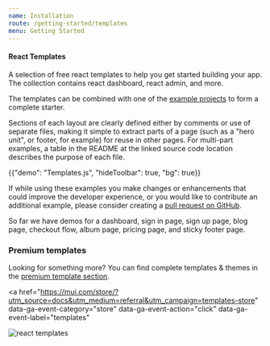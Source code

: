 ```yaml
---
name: Installation
route: /getting-started/templates
menu: Getting Started
---
```


#### React Templates

<p class="description">
  A selection of free react templates to help you get started building your app.
  The collection contains react dashboard, react admin, and more.
</p>

<!-- #default-branch-switch -->

The templates can be combined with one of the [example projects](https://github.com/mui/material-ui/tree/master/examples) to form a complete starter.

Sections of each layout are clearly defined either by comments or use of separate files,
making it simple to extract parts of a page (such as a "hero unit", or footer, for example)
for reuse in other pages.
For multi-part examples, a table in the README at the linked source code location describes
the purpose of each file.

{{"demo": "Templates.js", "hideToolbar": true, "bg": true}}

If while using these examples you make changes or enhancements that could improve the
developer experience, or you would like to contribute an additional example,
please consider creating a [pull request on GitHub](https://github.com/mui/material-ui/pulls).

So far we have demos for a dashboard, sign in page, sign up page, blog page, checkout flow, album page, pricing page, and sticky footer page.

### Premium templates

Looking for something more? You can find complete templates & themes in the <a href="https://mui.com/store/?utm_source=docs&utm_medium=referral&utm_campaign=templates-store" data-ga-event-category="store" data-ga-event-action="click" data-ga-event-label="templates">premium template section</a>.

<a
  href="https://mui.com/store/?utm_source=docs&utm_medium=referral&utm_campaign=templates-store"
  data-ga-event-category="store"
  data-ga-event-action="click"
  data-ga-event-label="templates"
>
  <img src="/static/images/themes-light.jpg" alt="react templates" />
</a>

